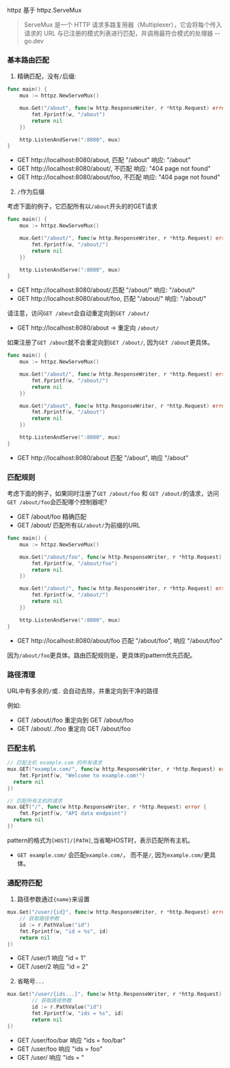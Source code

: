httpz 基于 httpz.ServeMux

> ServeMux 是一个 HTTP 请求多路复用器（Multiplexer），它会将每个传入请求的 URL 与已注册的模式列表进行匹配，并调用最符合模式的处理器
> -- go.dev

### 基本路由匹配




1. 精确匹配，没有`/`后缀:

```go {4}
func main() {
	mux := httpz.NewServeMux()

	mux.Get("/about", func(w http.ResponseWriter, r *http.Request) error {
		fmt.Fprintf(w, "/about")
		return nil
	})

	http.ListenAndServe(":8080", mux)
}
```

- GET <span className="text-sky-300">http://localhost:8080/about</span>, 匹配 "/about" 响应: "/about"
- GET <span className="text-sky-300">http://localhost:8080/about/</span>, 不匹配 响应: "404 page not found"
- GET <span className="text-sky-300">http://localhost:8080/about/foo</span>, 不匹配  响应: "404 page not found"

2. `/`作为后缀

考虑下面的例子，它匹配所有以`/about`开头的的GET请求

```go {4}
func main() {
	mux := httpz.NewServeMux()

	mux.Get("/about/", func(w http.ResponseWriter, r *http.Request) error {
		fmt.Fprintf(w, "/about/")
		return nil
	})

	http.ListenAndServe(":8080", mux)
}
```

- GET <span className="text-sky-300">http://localhost:8080/about/</span>,匹配 "/about/" 响应: "/about/"
- GET <span className="text-sky-300">http://localhost:8080/about/foo</span>, 匹配 "/about/" 响应: "/about/"

请注意，访问`GET /about`会自动重定向到`GET /about/`
- GET <span className="text-sky-300">http://localhost:8080/about</span> -> 重定向 `/about/`

如果注册了`GET /about`就不会重定向到`GET /about/`, 因为`GET /about`更具体。

```go {9}
func main() {
	mux := httpz.NewServeMux()

	mux.Get("/about/", func(w http.ResponseWriter, r *http.Request) error {
		fmt.Fprintf(w, "/about/")
		return nil
	})

	mux.Get("/about", func(w http.ResponseWriter, r *http.Request) error {
		fmt.Fprintf(w, "/about")
		return nil
	})

	http.ListenAndServe(":8080", mux)
}
```

- GET <span className="text-sky-300">http://localhost:8080/about</span> 匹配 "/about", 响应 "/about"

### 匹配规则

考虑下面的例子，如果同时注册了`GET /about/foo` 和 `GET /about/`的请求，访问`GET /about/foo`会匹配哪个控制器呢?

- GET /about/foo 精确匹配
- GET /about/    匹配所有以`/about/`为前缀的URL

```go {4,9}
func main() {
	mux := httpz.NewServeMux()

	mux.Get("/about/foo", func(w http.ResponseWriter, r *http.Request) error {
		fmt.Fprintf(w, "/about/foo")
		return nil
	})

	mux.Get("/about/", func(w http.ResponseWriter, r *http.Request) error {
		fmt.Fprintf(w, "/about/")
		return nil
	})

	http.ListenAndServe(":8080", mux)
}
```

- GET <span className="text-sky-300">http://localhost:8080/about/foo</span> 匹配 "/about/foo", 响应 "/about/foo"

因为`/about/foo`更具体。路由匹配规则是，更具体的pattern优先匹配。

### 路径清理

URL中有多余的`/`或`.` 会自动去除，并重定向到干净的路径

例如:

- GET /about//foo 重定向到 GET /about/foo
- GET /about/../foo 重定向 GET /about/foo

### 匹配主机

```go {2,8}
// 匹配主机 example.com 的所有请求
mux.GET("example.com/", func(w http.ResponseWriter, r *http.Request) error {
	fmt.Fprintf(w, "Welcome to example.com!")
  return nil
})

// 匹配所有主机的请求
mux.GET("/", func(w http.ResponseWriter, r *http.Request) error {
	fmt.Fprintf(w, "API data endpoint")
  return nil
})
```

pattern的格式为`[HOST]/[PATH]`,当省略HOST时，表示匹配所有主机。

- `GET example.com/` 会匹配`example.com/`， 而不是`/`, 因为`example.com/`更具体。

### 通配符匹配

1. 路径参数通过`{name}`来设置

```go
mux.Get("/user/{id}", func(w http.ResponseWriter, r *http.Request) error {
	// 获取路径参数
	id := r.PathValue("id")
	fmt.Fprintf(w, "id = %s", id)
	return nil
})
```

- GET /user/1 响应 "id = 1"
- GET /user/2 响应 "id = 2"

2. 省略号`...`

```go
mux.Get("/user/{ids...}", func(w http.ResponseWriter, r *http.Request) error {
		// 获取路径参数
		id := r.PathValue("id")
		fmt.Fprintf(w, "ids = %s", id)
		return nil
})
```

- GET /user/foo/bar 响应 "ids = foo/bar"
- GET /user/foo 响应 "ids = foo"
- GET /user/ 响应 "ids = "








